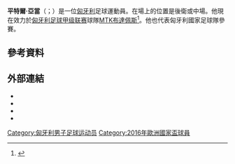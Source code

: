 {{eastern name order|匈牙利語}}
{{noteTA
|G1=Football
|G2=uefa
|1=zh-hans:平特尔;zh-hk:賓達;zh-tw:平特爾;
|2=zh-hans:MTK布达佩斯;zh-hk:MTK匈格利亞;zh-tw:MTK布達佩斯;
}}
{{Infobox football biography
| name = 平特爾·亞當 <br/>Ádám Pintér
| image = Rayo vallecano vs real zaragoza - Flickr - loren mzn (15) (cropped) 4.jpg
| caption =
| fullname = Ádám József Pintér
| birth_date = {{Birth date and age|1988|6|12|df=y}}
| birth_place = {{HUN}}[[包洛紹焦爾毛特|包洛紹焦爾毛特]]
| height = 1.90m
| currentclub = [[MTK布達佩斯足球俱樂部|MTK布達佩斯]]
| clubnumber = 28
| position = [[中場|中場]]
| youthyears1 = 2003–2004 | youthclubs1 = 包洛紹焦爾毛特VSE
| youthyears2 = 2004–2006 | youthclubs2 = [[MTK布達佩斯足球俱樂部|MTK布達佩斯]]
| years1 = 2006–2010 | clubs1 = [[MTK布達佩斯足球俱樂部|MTK布達佩斯]] | caps1 = 92 | goals1 = 4
| years2 = 2010–2013 | clubs2 = [[皇家薩拉戈薩|皇家薩拉戈薩]] | caps2 = 44 | goals2 = 0
| years3 = 2013–2014 | clubs3 = [[托木斯克湯姆足球會|汤斯克]] | caps3 = 10 | goals3 = 0
| years4 = 2014–2015 | clubs4 = [[利華戴亞高斯足球會|利華戴亞高斯]]  | caps4 = 14 | goals4 = 0
| years5 = 2015–2017 | clubs5 = [[费伦茨瓦罗斯TC|费伦茨瓦罗斯]] | caps5 = 29 | goals5 = 2
| years6 = 2017–2018 | clubs6 = [[格雷特霍夫體育會|格雷特霍夫]] | caps6 = 22 | goals6 = 0
| years7 = 2018–     | clubs7 = [[MTK布達佩斯足球俱樂部|MTK布達佩斯]] | caps7 = 47 | goals7 = 0
| nationalyears1 = 2006–2007
| nationalteam1 = [[匈牙利U19|匈牙利U19]]
| nationalcaps1 = 6
| nationalgoals1 = 0
| nationalyears2 = 2007–2010
| nationalteam2 = [[匈牙利21歲以下國家足球隊|匈牙利U21]]
| nationalcaps2 = 7
| nationalgoals2 = 0
| nationalyears3 = 2010–2018
| nationalteam3 = [[匈牙利國家足球隊|匈牙利]]
| nationalcaps3 = 29
| nationalgoals3 = 0
| club-update = 2021年2月24日
| nationalteam-update = 2018年3月27日
}}

'''平特爾·亞當'''（{{lang-hu|Ádám Pintér}}；{{bd|1988年|6月12日}}）是一位[[匈牙利|匈牙利]]足球運動員。在場上的位置是後衛或中場。他現在效力於[[匈牙利足球甲级联赛|匈牙利足球甲级联赛]]球隊[[MTK布達佩斯足球俱樂部|MTK布達佩斯]]<ref>{{cite news|url=http://www.sport24.gr/football/omades/Levadiakos/sto_levadeiako_o_antam_pinter.2960295.html|publisher=sport24.gr|title=Στο Λεβαδειακό ο Αντάμ Πιντέρ|accessdate=2015-06-02|archive-date=2014-08-08|archive-url=https://web.archive.org/web/20140808054647/http://www.sport24.gr/football/omades/Levadiakos/sto_levadeiako_o_antam_pinter.2960295.html|dead-url=no}}</ref>。他也代表匈牙利國家足球隊參賽。

==參考資料==
{{Reflist}}

==外部連結==
* {{BDFutbol|8579}}
* {{Soccerbase|56367}}
* {{NFT player|40282}}
* {{UEFA player}}<!--uses Wikidata-->

{{2016年歐洲國家盃匈牙利參賽名單}}

{{DEFAULTSORT: Pintér Ádám}}
[[Category:匈牙利男子足球运动员|Category:匈牙利男子足球运动员]]
[[Category:2016年歐洲國家盃球員|Category:2016年歐洲國家盃球員]]